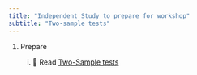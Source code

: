 ```yaml
---
title: "Independent Study to prepare for workshop"
subtitle: "Two-sample tests"
---
```


1.  Prepare

    i.  📖 Read [Two-Sample tests](https://3mmarand.github.io/comp4biosci/two_sample_tests.html) 



